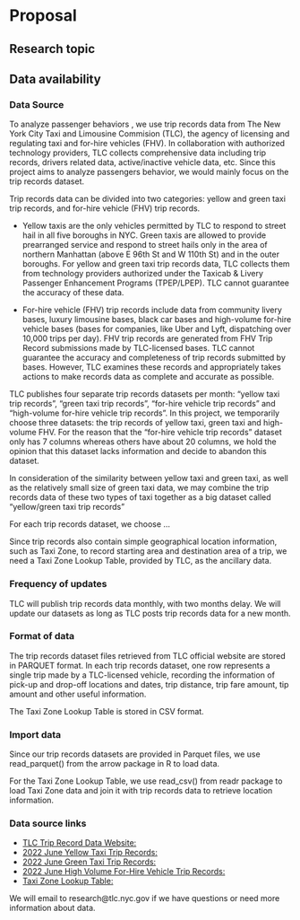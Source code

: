 # Proposal

## Research topic

## Data availability

### Data Source

To analyze passenger behaviors , we use trip records data from The New York City Taxi and Limousine Commision (TLC), the agency of licensing and regulating taxi and for-hire vehicles (FHV). In collaboration with authorized technology providers, TLC collects comprehensive data including trip records, drivers related data, active/inactive vehicle data, etc. Since this project aims to analyze passengers behavior, we would mainly focus on the trip records dataset. 

Trip records data can be divided into two categories: yellow and green taxi trip records, and for-hire vehicle (FHV) trip records.

* Yellow taxis are the only vehicles permitted by TLC to respond to street hail in all five boroughs in NYC. Green taxis are allowed to provide prearranged service and respond to street hails only in the area of northern Manhattan (above E 96th St and W 110th St) and in the outer boroughs.  For yellow and green taxi trip records data, TLC collects them from technology providers authorized under the Taxicab & Livery Passenger Enhancement Programs (TPEP/LPEP). TLC cannot guarantee the accuracy of these data.

* For-hire vehicle (FHV) trip records include data from community livery bases, luxury limousine bases, black car bases and high-volume for-hire vehicle bases (bases for companies, like Uber and Lyft, dispatching over 10,000  trips per day).  FHV trip records are generated from FHV Trip Record submissions made by TLC-licensed bases. TLC cannot guarantee the accuracy and completeness of trip records submitted by bases. However, TLC examines these records and appropriately takes actions to make records data as complete and accurate as possible.

TLC publishes four separate trip records datasets per month: “yellow taxi trip records”, “green taxi trip records”, “for-hire vehicle trip records” and “high-volume for-hire vehicle trip records”. In this project, we temporarily choose three datasets: the trip records of yellow taxi, green taxi and high-volume FHV. For the reason that the “for-hire vehicle trip records” dataset only has 7 columns whereas others have about 20 columns, we hold the opinion that this dataset lacks information and decide to abandon this dataset. 

In consideration of the similarity between yellow taxi and green taxi, as well as the relatively small size of green taxi data, we may combine the trip records data of these two types of taxi together as a big dataset called “yellow/green taxi trip records”

For each trip records dataset, we choose …

Since trip records also contain simple geographical location information, such as Taxi Zone, to record starting area and destination area of a trip, we need a Taxi Zone Lookup Table, provided by TLC, as the ancillary data. 

### Frequency of updates

TLC will publish trip records data monthly, with two months delay. We will update our datasets as long as TLC posts trip records data for a new month.

### Format of data

The trip records dataset files retrieved from TLC official website are stored in PARQUET format. 
In each trip records dataset, one row represents a single trip made by a TLC-licensed vehicle, recording the information of pick-up and drop-off locations and dates, trip distance, trip fare amount, tip amount and other useful information. 

The Taxi Zone Lookup Table is stored in CSV format. 

### Import data

Since our trip records datasets are provided in Parquet files, we use read_parquet() from the arrow package in R to load data. 

For the Taxi Zone Lookup Table, we use read_csv() from readr package to load Taxi Zone data and join it with trip records data to retrieve location information.

### Data source links

* [TLC Trip Record Data Website: ](https://www1.nyc.gov/site/tlc/about/tlc-trip-record-data.page)
* [2022 June Yellow Taxi Trip Records:](https://d37ci6vzurychx.cloudfront.net/trip-data/yellow_tripdata_2022-06.parquet)
* [2022 June Green Taxi Trip Records:](https://d37ci6vzurychx.cloudfront.net/trip-data/green_tripdata_2022-06.parquet)
* [2022 June High Volume For-Hire Vehicle Trip Records:](https://d37ci6vzurychx.cloudfront.net/trip-data/fhvhv_tripdata_2022-06.parquet)
* [Taxi Zone Lookup Table:](https://d37ci6vzurychx.cloudfront.net/misc/taxi+_zone_lookup.csv)

We will email to research@tlc.nyc.gov if we have questions or need more information about data.
